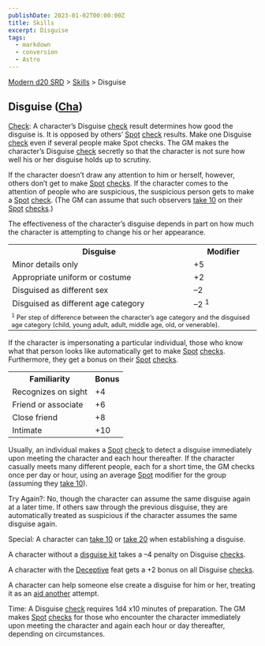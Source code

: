 ```yaml
---
publishDate: 2023-01-02T00:00:00Z
title: Skills
excerpt: Disguise
tags:
  - markdown
  - conversion
  - Astro
---
```


[Modern d20 SRD](/#modernD20) > [Skills](modern-d20-srd-skills-index) > Disguise

## Disguise ([Cha](modern-d20-srd-basics-ability-scores))

[Check](modern-d20-srd-skills-skill-basics-php#skill-check-index): A
character’s Disguise [check](modern-d20-srd-skills-skill-basics-php#skill-check-index) result determines how good the disguise is. It is opposed by
others’ [Spot](modern-d20-srd-skills-spot) [check](modern-d20-srd-skills-skill-basics-php#skill-check-index) results. Make one Disguise
[check](modern-d20-srd-skills-skill-basics-php#skill-check-index) even if
several people make Spot checks. The GM makes the character’s Disguise
[check](modern-d20-srd-skills-skill-basics-php#skill-check-index) secretly so
that the character is not sure how well his or her disguise holds up to
scrutiny.

If the character doesn’t draw any attention to him or herself, however, others
don’t get to make [Spot](modern-d20-srd-skills-spot) [checks](modern-d20-srd-skills-skill-basics-php#skill-check-index). If the character comes to the
attention of people who are suspicious, the suspicious person gets to make a
[Spot](modern-d20-srd-skills-spot) [check](modern-d20-srd-skills-skill-basics-php#skill-check-index). (The GM can assume that such observers [take 10](modern-d20-srd-skills-skill-basics-php#take10-index) on their
[Spot](modern-d20-srd-skills-spot) [checks](modern-d20-srd-skills-skill-basics-php#skill-check-index).)

The effectiveness of the character’s disguise depends in part on how much the
character is attempting to change his or her appearance.


<table> <tr><th>Disguise</th> <th>Modifier</th></tr> <tr><td> Minor details only</td><td> +5 </td></tr> <tr class="shaded"><td> Appropriate uniform or costume</td><td> +2 </td></tr> <tr><td> Disguised as different sex</td><td> –2 </td></tr> <tr class="shaded"><td> Disguised as different age category</td><td> –2 <sup>1</sup> </td></tr> <tr><td colspan="2" style="font-size: .8em; text-align: left"> <sup>1</sup> Per step of difference between the character’s age category and the disguised age category (child, young adult, adult, middle age, old, or venerable). </td></tr></table>



If the character is impersonating a particular individual, those who know what
that person looks like automatically get to make [Spot](modern-d20-srd-skills-spot) [checks](modern-d20-srd-skills-skill-basics-php#skill-check-index).
Furthermore, they get a bonus on their [Spot](modern-d20-srd-skills-spot)
[checks](modern-d20-srd-skills-skill-basics-php#skill-check-index).


<table> <tr><th> Familiarity</th><th> Bonus </th></tr> <tr><td> Recognizes on sight</td><td> +4 </td></tr> <tr class="shaded"><td> Friend or associate</td><td> +6 </td></tr> <tr><td> Close friend</td><td> +8 </td></tr> <tr class="shaded"><td> Intimate</td><td> +10 </td></tr> </table>



Usually, an individual makes a [Spot](modern-d20-srd-skills-spot)
[check](modern-d20-srd-skills-skill-basics-php#skill-check-index) to detect a
disguise immediately upon meeting the character and each hour thereafter. If
the character casually meets many different people, each for a short time, the
GM checks once per day or hour, using an average [Spot](modern-d20-srd-skills-spot) modifier for the group (assuming they [take 10](modern-d20-srd-skills-skill-basics-php#take10-index)).

Try Again?: No, though the character can assume the same disguise again at a
later time. If others saw through the previous disguise, they are
automatically treated as suspicious if the character assumes the same disguise
again.

Special: A character can [take 10](modern-d20-srd-skills-skill-basics-php#take10-index) or [take 20](modern-d20-srd-skills-skill-basics-php#take20-index) when establishing a disguise.

A character without a [disguise kit](modern-d20-srd-equipment-professional-equipment) takes a –4 penalty on Disguise [checks](modern-d20-srd-skills-skill-basics-php#skill-check-index).

A character with the [Deceptive](modern-d20-srd-feats-deceptive) feat gets a
+2 bonus on all Disguise [checks](modern-d20-srd-skills-skill-basics-php#skill-check-index).

A character can help someone else create a disguise for him or her, treating
it as an [aid another](modern-d20-srd-combat-aid-another) attempt.

Time: A Disguise [check](modern-d20-srd-skills-skill-basics-php#skill-check-index) requires 1d4 x10 minutes of preparation. The GM makes
[Spot](modern-d20-srd-skills-spot) [checks](modern-d20-srd-skills-skill-basics-php#skill-check-index) for those who encounter the character
immediately upon meeting the character and again each hour or day thereafter,
depending on circumstances.

